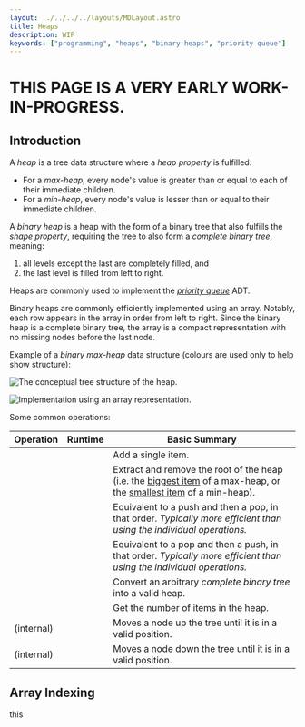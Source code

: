 ```yaml
---
layout: ../../../../layouts/MDLayout.astro
title: Heaps
description: WIP
keywords: ["programming", "heaps", "binary heaps", "priority queue"]
---
```



# THIS PAGE IS A VERY EARLY WORK-IN-PROGRESS.

## Introduction

A *heap* is a tree data structure where a *heap property* is fulfilled:

- For a *max-heap*, every node's value is greater than or equal to each of their immediate children.
- For a *min-heap*, every node's value is lesser than or equal to their immediate children.

A *binary heap* is a heap with the form of a binary tree that also fulfills the *shape property*, requiring the tree to also form a *complete binary tree*, meaning:

1. all levels except the last are completely filled, and
2. the last level is filled from left to right.

Heaps are commonly used to implement the <u>*priority queue*</u> ADT.

Binary heaps are commonly efficiently implemented using an array. Notably, each row appears in the array in order from left to right. Since the binary heap is a complete binary tree, the array is a compact representation with no missing nodes before the last node.

Example of a *binary max-heap* data structure (colours are used only to help show structure):

![The conceptual tree structure of the heap.](./_heaps.images/generated-do-not-edit/intro-conceptual-tree.svg)

![Implementation using an array representation.](./_heaps.images/generated-do-not-edit/intro-array-rep.svg)

Some common operations:

<table class="general">
    <thead>
        <tr>
            <th>Operation</th>
            <th>Runtime</th>
            <th>Basic Summary</th>
        </tr>
    </thead>
    <tbody>
        <tr>
            <td><Latex code="\text{Push}(\textit{item})" /></td>
            <td><Latex code="O(\log n)" /></td>
            <td>Add a single item.</td>
        </tr>
        <tr>
            <td><Latex code="\text{Pop}() \to \textit{item}" /></td>
            <td><Latex code="O(\log n)" /></td>
            <td>Extract and remove the root of the heap (i.e. the <u>biggest item</u> of a max-heap, or the <u>smallest item</u> of a min-heap).</td>
        </tr>
        <tr>
            <td><Latex code="\text{Push-Pop}(\textit{item}) \to \textit{item}" /></td>
            <td><Latex code="O(\log n)" /></td>
            <td>Equivalent to a push and then a pop, in that order. <em>Typically more efficient than using the individual operations.</em></td>
        </tr>
        <tr>
            <td><Latex code="\text{Pop-Push}(\textit{item}) \to \textit{item}" /></td>
            <td><Latex code="O(\log n)" /></td>
            <td>Equivalent to a pop and then a push, in that order. <em>Typically more efficient than using the individual operations.</em></td>
        </tr>
        <tr>
            <td><Latex code="\text{Heapify}()" /></td>
            <td><Latex code="O(n)" /></td>
            <td>Convert an arbitrary <em>complete binary tree</em> into a valid heap.</td>
        </tr>
        <tr>
            <td><Latex code="\text{Get-Size}() \to \textit{size}" /></td>
            <td><Latex code="O(1)" /></td>
            <td>Get the number of items in the heap.</td>
        </tr>
        <tr>
            <td>(internal) <Latex code="\text{Sift-Up}(\textit{node})" /></td>
            <td><Latex code="O(\log n)" /></td>
            <td>Moves a node up the tree until it is in a valid position.</td>
        </tr>
        <tr>
            <td>(internal) <Latex code="\text{Sift-Down}(\textit{node})" /></td>
            <td><Latex code="O(\log n)" /></td>
            <td>Moves a node down the tree until it is in a valid position.</td>
        </tr>
    </tbody>
</table>


## Array Indexing

<Todo>this</Todo>

